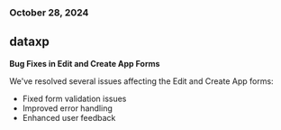 ### October 28, 2024
## dataxp

**Bug Fixes in Edit and Create App Forms**
      
We've resolved several issues affecting the Edit and Create App forms:
 - Fixed form validation issues
 - Improved error handling
 - Enhanced user feedback